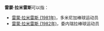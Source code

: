 '''雷蒙·拉米雷斯'''可以指：
* [[雷蒙·拉米雷斯_(1981年)|雷蒙·拉米雷斯 (1981年)]]，多米尼加棒球运动员
* [[雷蒙·拉米雷斯_(1982年)|雷蒙·拉米雷斯 (1982年)]]，委内瑞拉棒球运动员

{{Disambiguation|Cat=六字人名譯名消歧義}}